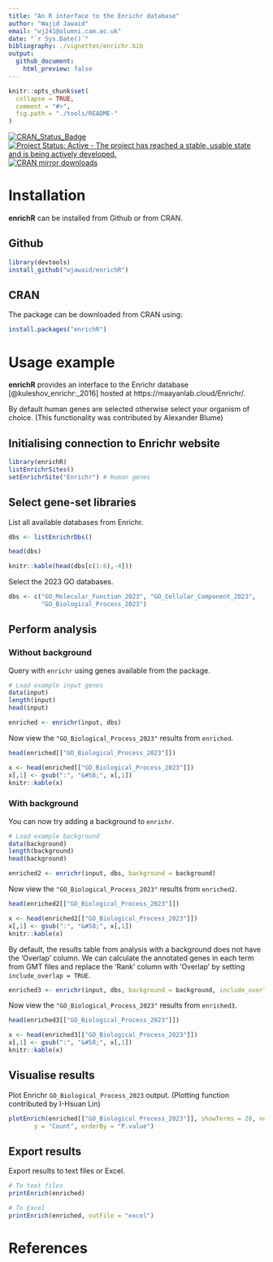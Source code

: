 ```yaml
---
title: "An R interface to the Enrichr database"
author: "Wajid Jawaid"
email: "wj241@alumni.cam.ac.uk"
date: "`r Sys.Date()`"
bibliography: ./vignettes/enrichr.bib
output:
  github_document:
    html_preview: false
---
```


<!-- README.md is generated from README.Rmd. Please edit that file -->

```r
knitr::opts_chunk$set(
  collapse = TRUE,
  comment = "#>",
  fig.path = "./tools/README-"
)
```

[![CRAN_Status_Badge](https://www.r-pkg.org/badges/version/enrichR)](https://cran.r-project.org/package=enrichR)
[![Project Status: Active - The project has reached a stable, usable state and is being actively developed.](https://www.repostatus.org/badges/latest/active.svg)](https://www.repostatus.org/#active)
[![CRAN mirror downloads](https://cranlogs.r-pkg.org/badges/enrichR)](https://cran.r-project.org/package=enrichR/)

# Installation

**enrichR** can be installed from Github or from CRAN.

## Github

```r
library(devtools)
install_github("wjawaid/enrichR")
```

## CRAN

The package can be downloaded from CRAN using:

```r
install.packages("enrichR")
```

# Usage example

**enrichR** provides an interface to the Enrichr database [@kuleshov_enrichr:_2016] hosted at https://maayanlab.cloud/Enrichr/.  

By default human genes are selected otherwise select your organism of choice. (This functionality was contributed by Alexander Blume)

## Initialising connection to Enrichr website

```r
library(enrichR)
listEnrichrSites()
setEnrichrSite("Enrichr") # Human genes
```

## Select gene-set libraries

List all available databases from Enrichr.

```r
dbs <- listEnrichrDbs()
```

```r
head(dbs)
```

```r
knitr::kable(head(dbs[c(1:6),-4]))
```

Select the 2023 GO databases.

```r
dbs <- c("GO_Molecular_Function_2023", "GO_Cellular_Component_2023",
         "GO_Biological_Process_2023")
```

## Perform analysis

### Without background

Query with `enrichr` using genes available from the package.

```r
# Load example input genes
data(input)
length(input)
head(input)

enriched <- enrichr(input, dbs)
```

Now view the `"GO_Biological_Process_2023"` results from `enriched`.

```r
head(enriched[["GO_Biological_Process_2023"]])
```

```r
x <- head(enriched[["GO_Biological_Process_2023"]])
x[,1] <- gsub(":", "&#58;", x[,1])
knitr::kable(x)
```

### With background

You can now try adding a background to `enrichr`.

```r
# Load example background
data(background)
length(background)
head(background)

enriched2 <- enrichr(input, dbs, background = background)
```

Now view the `"GO_Biological_Process_2023"` results from `enriched2`.

```r
head(enriched2[["GO_Biological_Process_2023"]])
```

```r
x <- head(enriched2[["GO_Biological_Process_2023"]])
x[,1] <- gsub(":", "&#58;", x[,1])
knitr::kable(x)
```

By default, the results table from analysis with a background does not have the 'Overlap' column.
We can calculate the annotated genes in each term from GMT files and
replace the 'Rank' column with 'Overlap' by setting `include_overlap = TRUE`.

```r
enriched3 <- enrichr(input, dbs, background = background, include_overlap = TRUE)
```

Now view the `"GO_Biological_Process_2023"` results from `enriched3`.

```r
head(enriched3[["GO_Biological_Process_2023"]])
```

```r
x <- head(enriched3[["GO_Biological_Process_2023"]])
x[,1] <- gsub(":", "&#58;", x[,1])
knitr::kable(x)
```

## Visualise results

Plot Enrichr `GO_Biological_Process_2023` output. (Plotting function contributed by I-Hsuan Lin)

```r
plotEnrich(enriched[["GO_Biological_Process_2023"]], showTerms = 20, numChar = 40, 
	   y = "Count", orderBy = "P.value")
```

## Export results

Export results to text files or Excel.

```r
# To text files
printEnrich(enriched)

# To Excel
printEnrich(enriched, outFile = "excel")
```

# References
